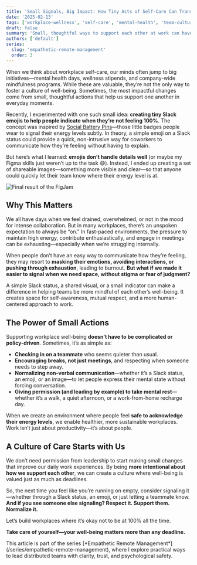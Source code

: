 ```yaml
---
title: 'Small Signals, Big Impact: How Tiny Acts of Self-Care Can Transform Workplace Well-Being'
date: '2025-02-13'
tags: ['workplace-wellness', 'self-care', 'mental-health', 'team-culture']
draft: false
summary: 'Small, thoughtful ways to support each other at work can have a big impact. Normalizing simple signals—like Slack statuses or images—helps create a healthier, more mindful workplace.'
authors: ['default']
series:
  slug: 'empathetic-remote-management'
  order: 3
---
```


When we think about workplace self-care, our minds often jump to big initiatives—mental health days, wellness stipends, and company-wide mindfulness programs. While these are valuable, they’re not the only way to foster a culture of well-being. Sometimes, the most impactful changes come from small, thoughtful actions that help us support one another in everyday moments.

Recently, I experimented with one such small idea: **creating tiny Slack emojis to help people indicate when they’re not feeling 100%**. The concept was inspired by [Social Battery Pins](https://www.ateliereumori.com/products/the-original-social-battery-interactive-enamel-pin)—those little badges people wear to signal their energy levels subtly. In theory, a simple emoji on a Slack status could provide a quick, non-intrusive way for coworkers to communicate how they’re feeling without having to explain.

But here’s what I learned: **emojis don’t handle details well** (or maybe my Figma skills just weren’t up to the task 😅). Instead, I ended up creating a set of shareable images—something more visible and clear—so that anyone could quickly let their team know where their energy level is at.

![Final result of the FigJam](/static/images/blog/small-signals-big-impact-workplace-self-care/my_social_battery.jpeg)

## Why This Matters

We all have days when we feel drained, overwhelmed, or not in the mood for intense collaboration. But in many workplaces, there’s an unspoken expectation to always be “on.” In fast-paced environments, the pressure to maintain high energy, contribute enthusiastically, and engage in meetings can be exhausting—especially when we’re struggling internally.

When people don’t have an easy way to communicate how they’re feeling, they may resort to **masking their emotions, avoiding interactions, or pushing through exhaustion**, leading to burnout. **But what if we made it easier to signal when we need space, without stigma or fear of judgment?**

A simple Slack status, a shared visual, or a small indicator can make a difference in helping teams be more mindful of each other’s well-being. It creates space for self-awareness, mutual respect, and a more human-centered approach to work.

## The Power of Small Actions

Supporting workplace well-being **doesn’t have to be complicated or policy-driven**. Sometimes, it’s as simple as:

- **Checking in on a teammate** who seems quieter than usual.
- **Encouraging breaks, not just meetings**, and respecting when someone needs to step away.
- **Normalizing non-verbal communication**—whether it’s a Slack status, an emoji, or an image—to let people express their mental state without forcing conversation.
- **Giving permission (and leading by example) to take mental rest**—whether it’s a walk, a quiet afternoon, or a work-from-home recharge day.

When we create an environment where people feel **safe to acknowledge their energy levels**, we enable healthier, more sustainable workplaces. Work isn’t just about productivity—it’s about people.

## A Culture of Care Starts with Us

We don’t need permission from leadership to start making small changes that improve our daily work experiences. By being **more intentional about how we support each other**, we can create a culture where well-being is valued just as much as deadlines.

So, the next time you feel like you’re running on empty, consider signaling it—whether through a Slack status, an emoji, or just letting a teammate know. **And if you see someone else signaling? Respect it. Support them. Normalize it.**

Let’s build workplaces where it’s okay not to be at 100% all the time.

**Take care of yourself—your well-being matters more than any deadline.**

<Callout variant="info">
  This article is part of the series [*Empathetic Remote
  Management*](/series/empathetic-remote-management), where I explore practical ways to lead
  distributed teams with clarity, trust, and psychological safety.
</Callout>
